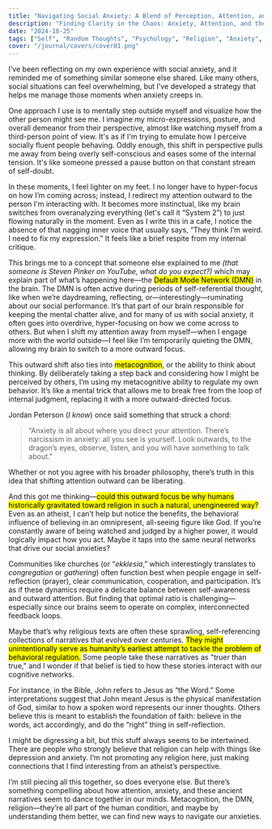 ```yaml
---
title: "Navigating Social Anxiety: A Blend of Perception, Attention, and Religion?"
description: "Finding Clarity in the Chaos: Anxiety, Attention, and the Stories We Live By"
date: "2024-10-25"
tags: ["Self", "Random Thoughts", "Psychology", "Religion", "Anxiety", "Default Mode Network"]
cover: "/journal/covers/cover01.png"
---
```


I’ve been reflecting on my own experience with social anxiety, and it reminded me of something similar someone else shared. Like many others, social situations can feel overwhelming, but I’ve developed a strategy that helps me manage those moments when anxiety creeps in.

One approach I use is to mentally step outside myself and visualize how the other person might see me. I imagine my micro-expressions, posture, and overall demeanor from their perspective, almost like watching myself from a third-person point of view. It's as if I'm trying to emulate how I perceive socially fluent people behaving. Oddly enough, this shift in perspective pulls me away from being overly self-conscious and eases some of the internal tension. It's like someone pressed a pause button on that constant stream of self-doubt.

In these moments, I feel lighter on my feet. I no longer have to hyper-focus on how I’m coming across; instead, I redirect my attention outward to the person I'm interacting with. It becomes more instinctual, like my brain switches from overanalyzing everything (let's call it “System 2”) to just flowing naturally in the moment. Even as I write this in a cafe, I notice the absence of that nagging inner voice that usually says, “They think I’m weird. I need to fix my expression.” It feels like a brief respite from my internal critique.

This brings me to a concept that someone else explained to me *(that someone is Steven Pinker on YouTube, what do you expect?)* which may explain part of what’s happening here—the <mark>Default Mode Network (DMN)</mark> in the brain. The DMN is often active during periods of self-referential thought, like when we’re daydreaming, reflecting, or—interestingly—ruminating about our social performance. It’s that part of our brain responsible for keeping the mental chatter alive, and for many of us with social anxiety, it often goes into overdrive, hyper-focusing on how we come across to others. But when I shift my attention away from myself—when I engage more with the world outside—I feel like I’m temporarily quieting the DMN, allowing my brain to switch to a more outward focus.

This outward shift also ties into <mark>metacognition</mark>, or the ability to think about thinking. By deliberately taking a step back and considering how I might be perceived by others, I’m using my metacognitive ability to regulate my own behavior. It’s like a mental trick that allows me to break free from the loop of internal judgment, replacing it with a more outward-directed focus.

Jordan Peterson (*I know*) once said something that struck a chord: 
> “Anxiety is all about where you direct your attention. There’s narcissism in anxiety: all you see is yourself. Look outwards, to the dragon’s eyes, observe, listen, and you will have something to talk about.” 

Whether or not you agree with his broader philosophy, there’s truth in this idea that shifting attention outward can be liberating.

And this got me thinking—<mark>could this outward focus be why humans historically gravitated toward religion in such a natural, unengineered way?</mark> Even as an atheist, I can’t help but notice the benefits, the behavioral influence of believing in an omnipresent, all-seeing figure like God. If you’re constantly aware of being watched and judged by a higher power, it would logically impact how you act. Maybe it taps into the same neural networks that drive our social anxieties?

Communities like churches (or “*ekklesia*,” which interestingly translates to *congregation* or *gathering*) often function best when people engage in self-reflection (prayer), clear communication, cooperation, and participation. It’s as if these dynamics require a delicate balance between self-awareness and outward attention. But finding that optimal ratio is challenging—especially since our brains seem to operate on complex, interconnected feedback loops.

Maybe that’s why religious texts are often these sprawling, self-referencing collections of narratives that evolved over centuries. <mark>They might unintentionally serve as humanity’s earliest attempt to tackle the problem of behavioral regulation.</mark> Some people take these narratives as "truer than true," and I wonder if that belief is tied to how these stories interact with our cognitive networks.

For instance, in the Bible, John refers to Jesus as “the Word.” Some interpretations suggest that John meant Jesus is the physical manifestation of God, similar to how a spoken word represents our inner thoughts. Others believe this is meant to establish the foundation of faith: believe in the words, act accordingly, and do the “right” thing in self-reflection.

I might be digressing a bit, but this stuff always seems to be intertwined. There are people who strongly believe that religion can help with things like depression and anxiety. I’m not promoting any religion here, just making connections that I find interesting from an atheist’s perspective.

I’m still piecing all this together, so does everyone else. But there’s something compelling about how attention, anxiety, and these ancient narratives seem to dance together in our minds. Metacognition, the DMN, religion—they’re all part of the human condition, and maybe by understanding them better, we can find new ways to navigate our anxieties.